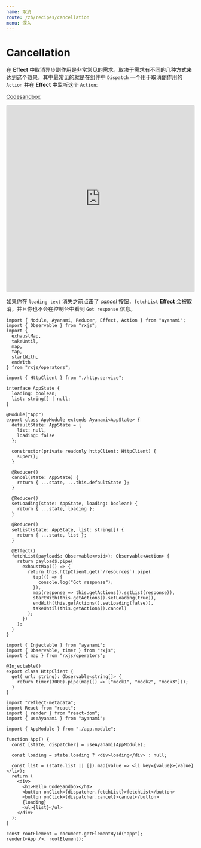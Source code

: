 ```yaml
---
name: 取消
route: /zh/recipes/cancellation
menu: 深入
---
```


# Cancellation
在 **Effect** 中取消异步副作用是非常常见的需求。取决于需求有不同的几种方式来达到这个效果，其中最常见的就是在组件中 `Dispatch` 一个用于取消副作用的 `Action` 并在 **Effect** 中监听这个 `Action`:

[Codesandbox](https://codesandbox.io/s/ayanami-recipes-cancellation-4vrst)

<iframe
  src="https://codesandbox.io/embed/ayanami-recipes-cancellation-4vrst?expanddevtools=1&fontsize=14&hidenavigation=1&module=%2Fsrc%2Findex.tsx&theme=dark"
  style="width:100%; height:500px; border:0; border-radius: 4px; overflow:hidden;"
  title="ayanami-recipes-cancellation"
  allow="geolocation; microphone; camera; midi; vr; accelerometer; gyroscope; payment; ambient-light-sensor; encrypted-media; usb"
  sandbox="allow-modals allow-forms allow-popups allow-scripts allow-same-origin"
></iframe>

如果你在 `loading text` 消失之前点击了 *cancel* 按钮，`fetchList` **Effect** 会被取消，并且你也不会在控制台中看到 `Got response` 信息。

```tsx
import { Module, Ayanami, Reducer, Effect, Action } from "ayanami";
import { Observable } from "rxjs";
import {
  exhaustMap,
  takeUntil,
  map,
  tap,
  startWith,
  endWith
} from "rxjs/operators";

import { HttpClient } from "./http.service";

interface AppState {
  loading: boolean;
  list: string[] | null;
}

@Module("App")
export class AppModule extends Ayanami<AppState> {
  defaultState: AppState = {
    list: null,
    loading: false
  };

  constructor(private readonly httpClient: HttpClient) {
    super();
  }

  @Reducer()
  cancel(state: AppState) {
    return { ...state, ...this.defaultState };
  }

  @Reducer()
  setLoading(state: AppState, loading: boolean) {
    return { ...state, loading };
  }

  @Reducer()
  setList(state: AppState, list: string[]) {
    return { ...state, list };
  }

  @Effect()
  fetchList(payload$: Observable<void>): Observable<Action> {
    return payload$.pipe(
      exhaustMap(() => {
        return this.httpClient.get(`/resources`).pipe(
          tap(() => {
            console.log("Got response");
          }),
          map(response => this.getActions().setList(response)),
          startWith(this.getActions().setLoading(true)),
          endWith(this.getActions().setLoading(false)),
          takeUntil(this.getAction$().cancel)
        );
      })
    );
  }
}

import { Injectable } from "ayanami";
import { Observable, timer } from "rxjs";
import { map } from "rxjs/operators";

@Injectable()
export class HttpClient {
  get(_url: string): Observable<string[]> {
    return timer(3000).pipe(map(() => ["mock1", "mock2", "mock3"]));
  }
}

import "reflect-metadata";
import React from "react";
import { render } from "react-dom";
import { useAyanami } from "ayanami";

import { AppModule } from "./app.module";

function App() {
  const [state, dispatcher] = useAyanami(AppModule);

  const loading = state.loading ? <div>loading</div> : null;

  const list = (state.list || []).map(value => <li key={value}>{value}</li>);
  return (
    <div>
      <h1>Hello CodeSandbox</h1>
      <button onClick={dispatcher.fetchList}>fetchList</button>
      <button onClick={dispatcher.cancel}>cancel</button>
      {loading}
      <ul>{list}</ul>
    </div>
  );
}

const rootElement = document.getElementById("app");
render(<App />, rootElement);

```

